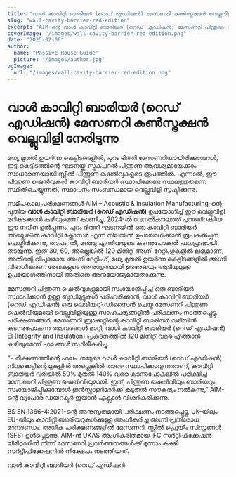 ```yaml
---
title: "വാൾ കാവിറ്റി ബാരിയർ (റെഡ് എഡിഷൻ) മേസണറി കൺസ്ട്രക്ഷൻ വെല്ലുവിളി നേരിടുന്നു"
slug: "wall-cavity-barrier-red-edition"
excerpt: "AIM-ന്റെ വാൾ കാവിറ്റി ബാരിയർ (റെഡ് എഡിഷൻ) മേസണറി പിന്തുണ ഷെൽവുകളുമായി സംയോജിപ്പിച്ച് സ്ഥാപനം സംബന്ധമായ വെല്ലുവിളികളെ മറികടക്കുന്നു, ശക്തമായ അഗ്നി സംരക്ഷണം ഉറപ്പാക്കുന്നു."
coverImage: "/images/wall-cavity-barrier-red-edition.png"
date: "2025-02-06"
author:
  name: "Passive House Guide"
  picture: "/images/author.jpg"
ogImage:
  url: "/images/wall-cavity-barrier-red-edition.png"
---
```


# വാൾ കാവിറ്റി ബാരിയർ (റെഡ് എഡിഷൻ) മേസണറി കൺസ്ട്രക്ഷൻ വെല്ലുവിളി നേരിടുന്നു

മധ്യ മുതൽ ഉയർന്ന കെട്ടിടങ്ങളിൽ, പുറം ഭിത്തി മേസണറിയായിരിക്കുമ്പോൾ, ഇട്ട് കെട്ടിടത്തിന്റെ ഘടനയ്ക്ക് സ്ട്രക്ചറൽ പിന്തുണ ആവശ്യമായേക്കാം—സാധാരണയായി സ്റ്റീൽ പിന്തുണ ഷെൽവുകളുടെ രൂപത്തിൽ. എന്നാൽ, ഈ പിന്തുണ ഷെൽവുകൾ കാവിറ്റി ബാരിയർ സ്ഥാപിക്കേണ്ട സ്ഥലത്തുതന്നെ സ്ഥിതിചെയ്യുന്നത്, സ്ഥാപനം സംബന്ധമായ വെല്ലുവിളി സൃഷ്ടിക്കുന്നു.

സമീപകാല പരീക്ഷണങ്ങൾ AIM – Acoustic & Insulation Manufacturing-ന്റെ പുതിയ **വാൾ കാവിറ്റി ബാരിയർ (റെഡ് എഡിഷൻ)** ഉപയോഗിച്ച് ഈ വെല്ലുവിളി മറികടക്കാൻ കഴിയുമെന്ന് കാണിച്ചു. 2024-ൽ വേനൽക്കാലത്ത് പുറത്തിറക്കിയ ഈ നവീന ഉൽപ്പന്നം, പുറം ഭിത്തി ഘടനയിൽ ഒരു കാവിറ്റി ബാരിയർ അല്ലെങ്കിൽ കാവിറ്റി ക്ലോസർ എന്ന നിലയിൽ ഉപയോഗിക്കാൻ രൂപകൽപ്പന ചെയ്തിരിക്കുന്നു, താപം, തീ, മഞ്ഞു എന്നിവയുടെ കടന്നുപോകൽ ഫലപ്രദമായി തടയുന്നു. ഇത് 30, 60, അല്ലെങ്കിൽ 120 മിനിറ്റ് അഗ്നി റേറ്റിംഗുകളിൽ ലഭ്യമാണ്, അതിന്റെ വിപുലമായ അഗ്നി റേറ്റിംഗ്, മധ്യ മുതൽ ഉയർന്ന കെട്ടിടങ്ങളിൽ അഗ്നി വിഭാഗീകരണ രേഖകളുടെ അനുസൃതമായി ഉഭരേഖയും ആടിയുമുള്ള ഉപയോഗത്തിനായി അതിനെ അനുയോജ്യമായതാക്കുന്നു.

മേസണറി പിന്തുണ ഷെൽവുകളുമായി സംയോജിപ്പിച്ച് ഒരു ബാരിയർ സ്ഥാപിക്കാൻ ഉള്ള ബുദ്ധിമുട്ടുകൾ പരിഹരിക്കാൻ, വാൾ കാവിറ്റി ബാരിയർ (റെഡ് എഡിഷൻ) ഒരു ലെവിയറ്റ്-ഡിസൈൻ ചെയ്ത മേസണറി പിന്തുണ ഷെൽവിയുമായി വെല്ലുവിളിയുള്ള സാഹചര്യങ്ങളിൽ പരീക്ഷണം നടത്തപ്പെട്ടു. പരീക്ഷണങ്ങൾ, മേസണറി ബ്രാക്കറ്റിന്റെ കാവിറ്റി ബാരിയർ വരിയിൽ കടന്നുപോകുന്ന തലവരങ്ങൾ മാറ്റി, വാൾ കാവിറ്റി ബാരിയർ (റെഡ് എഡിഷൻ) EI (Integrity and Insulation) പ്രകടനത്തിൽ 120 മിനിറ്റ് വരെ എത്താൻ കഴിയുമെന്ന് ഫലങ്ങൾ സ്ഥിരീകരിച്ചു.

“പരീക്ഷണത്തിന്റെ ഫലം, നമ്മുടെ വാൾ കാവിറ്റി ബാരിയർ (റെഡ് എഡിഷൻ) നിലക്കെട്ടിന്റെ മുകളിൽ അല്ലെങ്കിൽ താഴെ സ്ഥാപിക്കാവുന്നതാണ്, കാവിറ്റി ബാരിയർ വരിയിൽ 50% മുതൽ 140% വരെ കടന്നുപോകലിൽ പരീക്ഷിച്ച മേസണറി പിന്തുണ ഷെൽവിയുമായി. ഇത്, പിന്തുണ ഷെൽവിയും ബാരിയറും സംയോജിപ്പിക്കുമ്പോൾ ഇൻസ്റ്റാളർമാർക്ക് കൂടുതൽ സൗകര്യം നൽകുന്നു,” AIM-ന്റെ വ്യാപാര ഡയറക്ടർ ഇയാൻ എക്സാൾ വിശദീകരിക്കുന്നു.

BS EN 1366-4:2021-ന്റെ അനുസൃതമായി പരീക്ഷണം നടത്തപ്പെട്ടു, UK-യിലും EU-യിലും കാവിറ്റി ബാരിയറുകൾക്കുള്ള അംഗീകരിച്ച അഗ്നി പ്രതിരോധ മാനദണ്ഡം. അധിക പരീക്ഷണങ്ങളിൽ മേസണറി, സ്റ്റീൽ ഫ്രെയിം സിസ്റ്റങ്ങൾ (SFS) ഉൾപ്പെടുന്നു, AIM-ൻ UKAS അംഗീകരിതമായ IFC സർട്ടിഫിക്കേഷൻ ലിമിറ്റഡിൽ നിന്ന് മേസണറി പ്രവർത്തനങ്ങൾക്ക് മൂന്നാം കക്ഷി സർട്ടിഫിക്കേഷനിൽ നിക്ഷേപം നടത്തിയത്.

വാൾ കാവിറ്റി ബാരിയർ (റെഡ് എഡിഷൻ